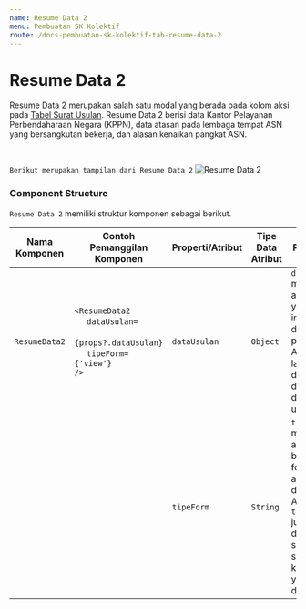 ```yaml
---
name: Resume Data 2
menu: Pembuatan SK Kolektif
route: /docs-pembuatan-sk-kolektif-tab-resume-data-2
---
```


# Resume Data 2

Resume Data 2 merupakan salah satu modal yang berada pada kolom aksi pada [Tabel Surat Usulan](/docs-pembuatan-sk-kolektif-table-step-1 "title"). Resume Data 2 berisi data Kantor Pelayanan Perbendaharaan Negara (KPPN), data atasan pada lembaga tempat ASN yang bersangkutan bekerja, dan alasan kenaikan pangkat ASN. 

<br/>

```Berikut merupakan tampilan dari Resume Data 2```
![Resume Data 2](../../src/img/pembuatan-SK-Kolektif/ResumeData2.jpeg)

### Component Structure

`Resume Data 2` memiliki struktur komponen sebagai berikut.

| Nama Komponen | Contoh Pemanggilan <br/> Komponen                                                                                                                                               | Properti/Atribut | Tipe Data <br/> Atribut | Penjelasan                                                                                                                        |
| ------------- | --------------------------------------------------------------------------------------------------------------------------------------------------------------------------------|------------------| ------------------------|-----------------------------------------------------------------------------------------------------------------------------------|
| `ResumeData2` | `<ResumeData2` <br/> &nbsp;&nbsp;&nbsp;&nbsp; `dataUsulan=`  <br/> &nbsp;&nbsp;&nbsp;&nbsp; `{props?.dataUsulan}` <br/> &nbsp;&nbsp;&nbsp;&nbsp; `tipeForm={'view'}` <br/> `/>` | `dataUsulan`     | `Object`                | `dataUsulan` merupakan atribut <br/> yang berisi informasi data <br/> pribadi ASN, jenis layanan, <br/> dan dokumen-dokumen usulan|
|               |                                                                                                                                                                                 | `tipeForm`       | `String`                | `tipeForm` merupakan atribut yang berisi jenis form yang akan ditampilkan. Atribut `tipeForm` juga digunakan sebagai syarat dari kondisi yang akan dilakukan|